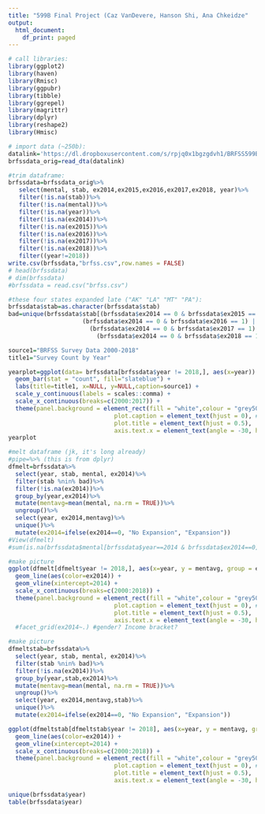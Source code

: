 ```yaml
---
title: "599B Final Project (Caz VanDevere, Hanson Shi, Ana Chkeidze"
output:
  html_document:
    df_print: paged
---
```

 
```r
# call libraries:
library(ggplot2)
library(haven)
library(Rmisc)
library(ggpubr)
library(tibble)
library(ggrepel)
library(magrittr)
library(dplyr)
library(reshape2)
library(Hmisc)
```

```r
# import data (~250b):
datalink='https://dl.dropboxusercontent.com/s/rpjq0x1bgzgdvh1/BRFSS599B.dta'
brfssdata_orig=read_dta(datalink)
```

```r
#trim dataframe:
brfssdata=brfssdata_orig%>%
   select(mental, stab, ex2014,ex2015,ex2016,ex2017,ex2018, year)%>%
   filter(!is.na(stab))%>%
   filter(!is.na(mental))%>%
   filter(!is.na(year))%>%
   filter(!is.na(ex2014))%>%
   filter(!is.na(ex2015))%>%
   filter(!is.na(ex2016))%>%
   filter(!is.na(ex2017))%>%
   filter(!is.na(ex2018))%>%
   filter((year!=2018))
write.csv(brfssdata,"brfss.csv",row.names = FALSE)
# head(brfssdata)
# dim(brfssdata)
#brfssdata = read.csv("brfss.csv")
```

```r
#these four states expanded late ("AK" "LA" "MT" "PA"):
brfssdata$stab=as.character(brfssdata$stab)
bad=unique(brfssdata$stab[(brfssdata$ex2014 == 0 & brfssdata$ex2015 == 1) | 
                     (brfssdata$ex2014 == 0 & brfssdata$ex2016 == 1) | 
                       (brfssdata$ex2014 == 0 & brfssdata$ex2017 == 1) | 
                         (brfssdata$ex2014 == 0 & brfssdata$ex2018 == 1)])
```

```r
source1="BRFSS Survey Data 2000-2018"
title1="Survey Count by Year"

yearplot=ggplot(data= brfssdata[brfssdata$year != 2018,], aes(x=year)) + 
  geom_bar(stat = "count", fill="slateblue") +
  labs(title=title1, x=NULL, y=NULL,caption=source1) +  
  scale_y_continuous(labels = scales::comma) +
  scale_x_continuous(breaks=c(2000:2017)) +
  theme(panel.background = element_rect(fill = "white",colour = "grey50"),
                              plot.caption = element_text(hjust = 0), # default was 1
                              plot.title = element_text(hjust = 0.5),
                              axis.text.x = element_text(angle = -30, hjust = 0))
yearplot
```

```r
#melt dataframe (jk, it's long already)
#pipe=%>% (this is from dplyr) 
dfmelt=brfssdata%>%
  select(year, stab, mental, ex2014)%>%
  filter(stab %nin% bad)%>%
  filter(!is.na(ex2014))%>%
  group_by(year,ex2014)%>%
  mutate(mentavg=mean(mental, na.rm = TRUE))%>%
  ungroup()%>%
  select(year, ex2014,mentavg)%>%
  unique()%>%
  mutate(ex2014=ifelse(ex2014==0, "No Expansion", "Expansion"))
#View(dfmelt)
#sum(is.na(brfssdata$mental[brfssdata$year==2014 & brfssdata$ex2014==0]))
```

```r
#make picture
ggplot(dfmelt[dfmelt$year != 2018,], aes(x=year, y = mentavg, group = ex2014)) +
  geom_line(aes(color=ex2014)) +
  geom_vline(xintercept=2014) +
  scale_x_continuous(breaks=c(2000:2018)) +
  theme(panel.background = element_rect(fill = "white",colour = "grey50"),
                              plot.caption = element_text(hjust = 0), # default was 1
                              plot.title = element_text(hjust = 0.5),
                              axis.text.x = element_text(angle = -30, hjust = 0)) #+
  #facet_grid(ex2014~.) #gender? Income bracket?
```

```r
#make picture
dfmeltstab=brfssdata%>%
  select(year, stab, mental, ex2014)%>%
  filter(stab %nin% bad)%>%
  filter(!is.na(ex2014))%>%
  group_by(year,stab,ex2014)%>%
  mutate(mentavg=mean(mental, na.rm = TRUE))%>%
  ungroup()%>%
  select(year, ex2014,mentavg,stab)%>%
  unique()%>%
  mutate(ex2014=ifelse(ex2014==0, "No Expansion", "Expansion"))

ggplot(dfmeltstab[dfmeltstab$year != 2018], aes(x=year, y = mentavg, group = stab)) +
  geom_line(aes(color=ex2014)) +
  geom_vline(xintercept=2014) +
  scale_x_continuous(breaks=c(2000:2018)) +
  theme(panel.background = element_rect(fill = "white",colour = "grey50"),
                              plot.caption = element_text(hjust = 0), # default was 1
                              plot.title = element_text(hjust = 0.5),
                              axis.text.x = element_text(angle = -30, hjust = 0))
```



```r
unique(brfssdata$year)
table(brfssdata$year)
```



